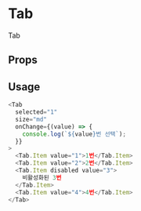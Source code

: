 

<Meta of={Tab} />

# Tab

Tab

<Primary />

## Props

<Controls />

## Usage

```typescript
<Tab
  selected="1"
  size="md"
  onChange={(value) => {
    console.log(`${value}번 선택`);
  }}
>
  <Tab.Item value="1">1번</Tab.Item>
  <Tab.Item value="2">2번</Tab.Item>
  <Tab.Item disabled value="3">
    비활성화된 3번
  </Tab.Item>
  <Tab.Item value="4">4번</Tab.Item>
</Tab>
```
